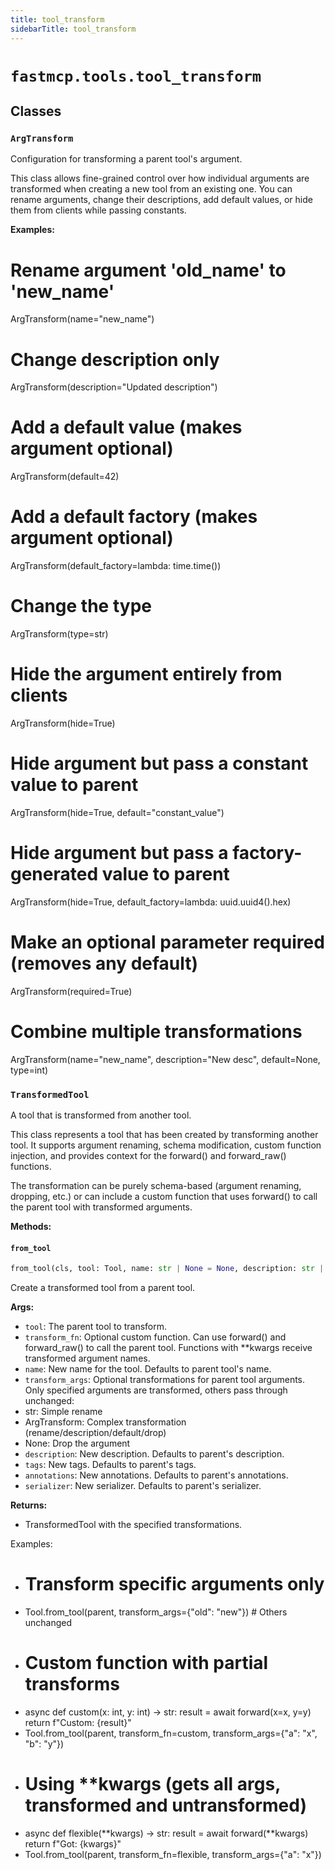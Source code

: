 ```yaml
---
title: tool_transform
sidebarTitle: tool_transform
---
```


# `fastmcp.tools.tool_transform`

## Classes

### `ArgTransform` <sup><a href="https://github.com/jlowin/fastmcp/blob/main/src/fastmcp/tools/tool_transform.py#L85"><Icon icon="github" size="14" /></a></sup>


Configuration for transforming a parent tool's argument.

This class allows fine-grained control over how individual arguments are transformed
when creating a new tool from an existing one. You can rename arguments, change their
descriptions, add default values, or hide them from clients while passing constants.

**Examples:**

# Rename argument 'old_name' to 'new_name'
ArgTransform(name="new_name")

# Change description only
ArgTransform(description="Updated description")

# Add a default value (makes argument optional)
ArgTransform(default=42)

# Add a default factory (makes argument optional)
ArgTransform(default_factory=lambda: time.time())

# Change the type
ArgTransform(type=str)

# Hide the argument entirely from clients
ArgTransform(hide=True)

# Hide argument but pass a constant value to parent
ArgTransform(hide=True, default="constant_value")

# Hide argument but pass a factory-generated value to parent
ArgTransform(hide=True, default_factory=lambda: uuid.uuid4().hex)

# Make an optional parameter required (removes any default)
ArgTransform(required=True)

# Combine multiple transformations
ArgTransform(name="new_name", description="New desc", default=None, type=int)


### `TransformedTool` <sup><a href="https://github.com/jlowin/fastmcp/blob/main/src/fastmcp/tools/tool_transform.py#L179"><Icon icon="github" size="14" /></a></sup>


A tool that is transformed from another tool.

This class represents a tool that has been created by transforming another tool.
It supports argument renaming, schema modification, custom function injection,
and provides context for the forward() and forward_raw() functions.

The transformation can be purely schema-based (argument renaming, dropping, etc.)
or can include a custom function that uses forward() to call the parent tool
with transformed arguments.


**Methods:**

#### `from_tool` <sup><a href="https://github.com/jlowin/fastmcp/blob/main/src/fastmcp/tools/tool_transform.py#L260"><Icon icon="github" size="14" /></a></sup>

```python
from_tool(cls, tool: Tool, name: str | None = None, description: str | None = None, tags: set[str] | None = None, transform_fn: Callable[..., Any] | None = None, transform_args: dict[str, ArgTransform] | None = None, annotations: ToolAnnotations | None = None, serializer: Callable[[Any], str] | None = None, enabled: bool | None = None) -> TransformedTool
```

Create a transformed tool from a parent tool.

**Args:**
- `tool`: The parent tool to transform.
- `transform_fn`: Optional custom function. Can use forward() and forward_raw()
to call the parent tool. Functions with **kwargs receive transformed
argument names.
- `name`: New name for the tool. Defaults to parent tool's name.
- `transform_args`: Optional transformations for parent tool arguments.
Only specified arguments are transformed, others pass through unchanged\:
- str\: Simple rename
- ArgTransform\: Complex transformation (rename/description/default/drop)
- None\: Drop the argument
- `description`: New description. Defaults to parent's description.
- `tags`: New tags. Defaults to parent's tags.
- `annotations`: New annotations. Defaults to parent's annotations.
- `serializer`: New serializer. Defaults to parent's serializer.

**Returns:**
- TransformedTool with the specified transformations.

Examples:
- # Transform specific arguments only
- Tool.from_tool(parent, transform_args={"old": "new"})  # Others unchanged
- # Custom function with partial transforms
- async def custom(x: int, y: int) -> str:
result = await forward(x=x, y=y)
return f"Custom: {result}"
- Tool.from_tool(parent, transform_fn=custom, transform_args={"a": "x", "b": "y"})
- # Using **kwargs (gets all args, transformed and untransformed)
- async def flexible(**kwargs) -> str:
result = await forward(**kwargs)
return f"Got: {kwargs}"
- Tool.from_tool(parent, transform_fn=flexible, transform_args={"a": "x"})

